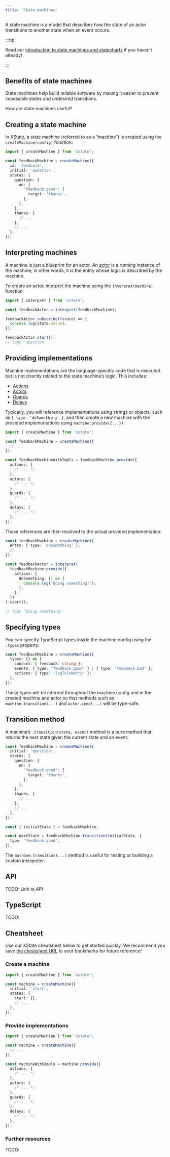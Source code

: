 ```yaml
---
title: 'State machines'
---
```


A state machine is a model that describes how the state of an actor transitions to another state when an event occurs.

:::tip

Read our [introduction to state machines and statecharts](state-machines-and-statecharts.mdx) if you haven’t already!

:::

## Benefits of state machines

State machines help build reliable software by making it easier to prevent impossible states and undesired transitions.

How are state machines useful?

## Creating a state machine

In [XState](xstate.mdx), a state machine (referred to as a “machine”) is created using the `createMachine(config)` function:

```ts
import { createMachine } from 'xstate';

const feedbackMachine = createMachine({
  id: 'feedback',
  initial: 'question',
  states: {
    question: {
      on: {
        'feedback.good': {
          target: 'thanks',
        },
      },
    },
    thanks: {
      // ...
    },
    // ...
  },
});
```

## Interpreting machines

A machine is just a blueprint for an actor. An [actor](actors.mdx) is a running instance of the machine; in other words, it is the entity whose logic is described by the machine.

To create an actor, interpret the machine using the `interpret(machine)` function:

```ts
import { interpret } from 'xstate';

const feedbackActor = interpret(feedbackMachine);

feedbackActor.subscribe((state) => {
  console.log(state.value);
});

feedbackActor.start();
// logs 'question'
```

## Providing implementations

Machine implementations are the language-specific code that is executed but is not directly related to the state machine’s logic. This includes:

- [Actions](actions.mdx)
- [Actors](actors.mdx)
- [Guards](guards.mdx)
- [Delays](delayed-transitions.mdx)

Typically, you will reference implementations using strings or objects, such as `{ type: 'doSomething' }`, and then create a new machine with the provided implementations using `machine.provide({...})`:

```ts
import { createMachine } from 'xstate';

const feedbackMachine = createMachine({
  // ...
});

const feedbackMachineWithImpls = feedbackMachine.provide({
  actions: {
    /* ... */
  },
  actors: {
    /* ... */
  },
  guards: {
    /* ... */
  },
  delays: {
    /* ... */
  },
});
```

Those references are then resolved to the actual provided implementation:

```ts
const feedbackMachine = createMachine({
  entry: { type: 'doSomething' },
  // ...
});

const feedbackActor = interpret(
  feedbackMachine.provide({
    actions: {
      doSomething: () => {
        console.log('Doing something!');
      },
    },
  })
).start();

// logs 'Doing something!'
```

## Specifying types

You can specify TypeScript types inside the machine config using the `.types` property:

```ts
const feedbackMachine = createMachine({
  types: {} as {
    context: { feedback: string };
    events: { type: 'feedback.good' } | { type: 'feedback.bad' };
    actions: { type: 'logTelemetry' };
  },
});
```

These types will be inferred throughout the machine config and in the created machine and actor so that methods such as `machine.transition(...)` and `actor.send(...)` will be type-safe.

## Transition method

A machine’s `.transition(state, event)` method is a pure method that returns the next state given the current state and an event:

```ts
const feedbackMachine = createMachine({
  initial: 'question',
  states: {
    question: {
      on: {
        'feedback.good': {
          target: 'thanks',
        },
      },
    },
    thanks: {
      // ...
    },
    // ...
  },
});

const { initialState } = feedbackMachine;

const nextState = feedbackMachine.transition(initialState, {
  type: 'feedback.good',
});
```

The `machine.transition(...)` method is useful for testing or building a custom interpreter.

## API

TODO: Link to API

## TypeScript

TODO:

## Cheatsheet

Use our XState cheatsheet below to get started quickly. We recommend you save [the cheatsheet URL](machines.mdx#cheatsheet) to your bookmarks for future reference!

### Create a machine

```ts
import { createMachine } from 'xstate';

const machine = createMachine({
  initial: 'start',
  states: {
    start: {},
    // ...
  },
});
```

### Provide implementations

```ts
import { createMachine } from 'xstate';

const machine = createMachine({
  // ...
});

const machineWithImpls = machine.provide({
  actions: {
    /* ... */
  },
  actors: {
    /* ... */
  },
  guards: {
    /* ... */
  },
  delays: {
    /* ... */
  },
});
```

### Further resources

TODO:
